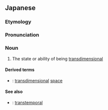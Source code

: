 ==Japanese==
{{ja-kanjitab|ちょう|じ|げん|yomi=on}}

===Etymology===
{{compound|超|次元|lang=ja}}

===Pronunciation===
{{ja-pron|ちょうじげん|y=on}}

===Noun===
{{ja-noun|ちょうじげん}}

# The state or ability of being [[transdimensional]]

====Derived terms====
* {{ja-r|超次元空間|ちょうじげん くうかん}}: [[transdimensional]] [[space]]

====See also====
* {{ja-r|超時間|ちょうじかん}}: [[transtemporal]]